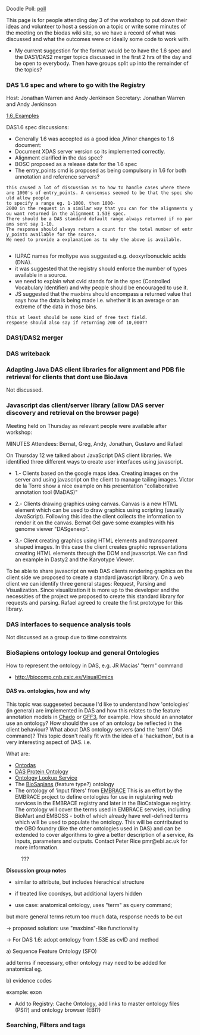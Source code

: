 Doodle Poll: [http://doodle.com/68bxciw5vaqq7icw poll]

This page is for people attending day 3 of the workshop to put down their ideas and volunteer to host a session on a topic or write some minutes of the meeting on the biodas wiki site, so we have a record of what was discussed and what the outcomes were or ideally some code to work with.
* My current suggestion for the format would be to have the 1.6 spec and the DAS1/DAS2 merger topics discussed in the first 2 hrs of the day and be open to everybody. Then have groups split up into the remainder of the topics?

===DAS 1.6 spec and where to go with the Registry===
Host: Jonathan Warren and Andy Jenkinson
Secretary: Jonathan Warren and Andy Jenkinson

[[1.6_Examples]]

DAS1.6 spec discussions:
*Generally 1.6 was accepted as a good idea ,Minor changes to 1.6 document:
*Document XDAS server version so its implemented correctly.
*Alignment clarified in the das spec?
*BOSC proposed as a release date for the 1.6 spec
*The entry_points cmd is proposed as being compulsory in 1.6 for both annotation and reference servers?
 this caused a lot of discussion as to how to handle cases where there are 1000's of entry_points. A consensus seemed to be that the spec should allow people
 to specify a range eg. 1-1000, then 1000-2000 in the request in a similar way that you can for the alignments you want returned in the alignment 1.53E spec.
 There should be a DAS standard default range always returned if no params sent say 1-10.
 The response should always return a count for the total number of entry_points available for the source.
 We need to provide a explanation as to why the above is available.
	
*IUPAC names for moltype was suggested e.g. deoxyribonucleic acids (DNA).
*it was suggested that the registry should enforce the number of types available in a source.
*we need to explain what cvId stands for in the spec (Controlled Vocabulary Identifier) and why people should be encouraged to use it.
*JS suggested that the maxbins should encompass a returned value that says how the data is being made i.e. whether it is an average or an extreme of the data in those bins.
 this at least should be some kind of free text field.
 response should also say if returning 200 of 10,000??

===DAS1/DAS2 merger===
===DAS writeback===
===Adapting Java DAS client libraries for alignment and PDB file retrieval for clients that dont use BioJava===
Not discussed.

===Javascript das client/server library (allow DAS server discovery and retrieval on the browser page)===
Meeting held on Thursday as relevant people were available after workshop:

MINUTES
Attendees: Bernat, Greg, Andy, Jonathan, Gustavo and Rafael

On Thursday 12 we talked about JavaScript DAS client libraries. We identified three different ways to create user interfaces using javascript.

*1.- Clients based on the google maps idea. Creating images on the server and using javascript on the client to manage tailing images. Victor de la Torre show a nice example on his presentation "collaborative annotation tool (MaDAS)"

*2.- Clients drawing graphics using canvas. Canvas is a new HTML element which can be used to draw graphics using scripting (usually JavaScript). Following this idea the client collects the information to render it on the canvas. Bernat Gel gave some examples with his genome viewer "DASgenexp".

*3.- Client creating graphics using HTML elements and transparent shaped images. In this case the client creates graphic representations creating HTML elements through the DOM and javascript. We can find an example in Dasty2 and the Karyotype Viewer.

To be able to share javascript on web DAS clients rendering graphics on the client side we proposed to create a standard javascript library. On a web client we can identify three general stages: Request, Parsing and Visualization. Since visualization it is more up to the developer and the necessities of the project we proposed to create this standard library for requests and parsing. Rafael agreed to create the first prototype for this library.

===DAS interfaces to sequence analysis tools===
Not discussed as a group due to time constraints

===BioSapiens ontology lookup and general Ontologies===
How to represent the ontology in DAS, e.g. JR Macias' "term" command
* http://biocomp.cnb.csic.es/VisualOmics


==== DAS vs. ontologies, how and why ====
This topic was suggeseted because I'd like to understand how 'ontologies' (in general) are implemented in DAS and how this relates to the feature annotation models in [[Chado]] or [[GFF3]], for example. How should an annotator use an ontology? How should the use of an ontology be reflected in the client behaviour? What about DAS ontology servers (and the 'term' DAS command)? This topic dosn't really fit with the idea of a 'hackathon', but is a very interesting aspect of DAS. i.e. 


What are:
*[[Ontodas]]
*[[DAS Protein Ontology]]
*[[Ontology Lookup Service]]
* The [[BioSapians]] (feature type?) ontology
* The ontology of 'input filters' from [[EMBRACE]] This is an effort by the EMBRACE project to define ontologies for use in registering web services in the EMBRACE registry and later in the BioCatalogue registry. The ontology will cover the terms used in EMBRACE servcies, including BioMart and EMBOSS - both of which already have well-defined terms which will be used to populate the ontology. This will be contributed to the OBO foundry (like the other ontologies used in DAS) and can be extended to cover algorithms to give a better description of a service, its inputs, parameters and outputs. Contact Peter Rice pmr@ebi.ac.uk for more information.
:???

'''Discussion group notes'''

*similar to attribute, but includes hierachical structure

*if treated like coordsys, but additional layers hidden

*use case: anatomical ontology, uses "term" as query command; 
but more general terms return too much data, response needs to be cut

-> proposed solution: use  "maxbins"-like functionality

-> For DAS 1.6: adopt ontology from 1.53E as cvID and method

a) Sequence Feature Ontology (SFO)

add terms if necessary, other ontology may need to be added for anatomical eg.

b) evidence codes

example: <TYPE id="exon SO:0000147" category="inferred from RT-PCR experiment (ECO:0000109)">exon</TYPE>

*Add to Registry: Cache Ontology, add links to master ontology files (PSI?) and ontology browser (EBI?)

===Searching, Filters and tags===